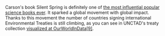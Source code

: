 Carson's book Silent Spring is definitely one of [the most influential popular science books ever](https://en.wikipedia.org/wiki/Silent_Spring). It sparked a global movement with global impact. Thanks to this movement the number of countries signing international Environmental Treaties is still climbing, as you can see in UNCTAD's treaty collection [visualized at OurWorldInData[9]](https://ourworldindata.org/grapher/number-of-parties-env-agreements).
